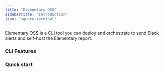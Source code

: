```yaml
---
title: "Elementary OSS"
sidebarTitle: "Introduction"
icon: "square-terminal"
---
```


Elementary OSS is a CLI tool you can deploy and orchestrate to send Slack alerts and self-host the Elementary report. 

### CLI Features

### Quick start